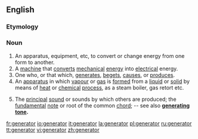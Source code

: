 ==English==

===Etymology===
{{L.}}

===Noun===
{{en-noun}}

# An apparatus, equipment, etc, to convert or change energy from one form to another.
# A [[machine]] that [[convert]]s [[mechanical]] [[energy]] into [[electrical]] energy.
# One who, or that which, [[generate]]s, [[beget]]s, [[cause]]s, or [[produce]]s.
# An [[apparatus]] in which [[vapour]] or [[gas]] is [[form]]ed from a [[liquid]] or [[solid]] by means of [[heat]] or [[chemical]] [[process]], as a steam boiler, gas retort etc.
# {{music}} The [[principal]] [[sound]] or sounds by which others are produced; the [[fundamental]] [[note]] or root of the common [[chord]]; -- see also '''[[generating tone]].'''

[[fr:generator]]
[[io:generator]]
[[it:generator]]
[[la:generator]]
[[pl:generator]]
[[ru:generator]]
[[tt:generator]]
[[vi:generator]]
[[zh:generator]]